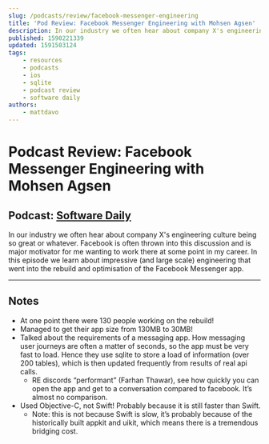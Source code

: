 ```yaml
---
slug: /podcasts/review/facebook-messenger-engineering
title: 'Pod Review: Facebook Messenger Engineering with Mohsen Agsen'
description: In our industry we often hear about company X's engineering culture being so great or whatever. Facebook is often thrown into this discussion and is major motivator for me wanting to work there at some point in my career. In this episode we learn about impressive (and large scale) engineering that went into the rebuild and optimisation of the Facebook Messenger app.
published: 1590221339
updated: 1591503124
tags:
    - resources
    - podcasts
    - ios
    - sqlite
    - podcast review
    - software daily
authors:
    - mattdavo
---
```


# Podcast Review: Facebook Messenger Engineering with Mohsen Agsen

## Podcast: [Software Daily](https://www.softwaredaily.com/post/5e830b546ac58c000ccf31dc/Facebook-Messenger-Engineering-with-Mohsen-Agsen)

In our industry we often hear about company X's engineering culture being so great or whatever. Facebook is often thrown into this discussion and is major motivator for me wanting to work there at some point in my career. In this episode we learn about impressive (and large scale) engineering that went into the rebuild and optimisation of the Facebook Messenger app.

---

## Notes

-   At one point there were 130 people working on the rebuild!
-   Managed to get their app size from 130MB to 30MB!
-   Talked about the requirements of a messaging app. How messaging user journeys are often a matter of seconds, so the app must be very fast to load. Hence they use sqlite to store a load of information (over 200 tables), which is then updated frequently from results of real api calls.
    -   RE discords “performant” (Farhan Thawar), see how quickly you can open the app and get to a conversation compared to facebook. It’s almost no comparison.
-   Used Objective-C, not Swift! Probably because it is still faster than Swift.
    -   Note: this is not because Swift is slow, it’s probably because of the historically built appkit and uikit, which means there is a tremendous bridging cost.

